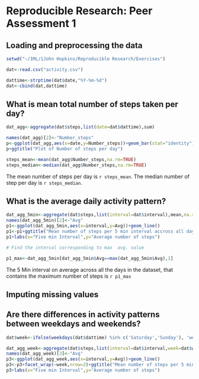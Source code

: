 # Reproducible Research: Peer Assessment 1


## Loading and preprocessing the data

```r
setwd("~/1ML/1John Hopkins/Reproducible Research/Exercises")

dat<-read.csv("activity.csv")

dattime<-strptime(dat$date,"%Y-%m-%d")
dat<-cbind(dat,dattime)

```

## What is mean total number of steps taken per day?

```r

dat_agg<-aggregate(dat$steps,list(date=dat$dattime),sum)

names(dat_agg)[2]<-"Number_steps"
p<-ggplot(dat_agg,aes(x=date,y=Number_steps))+geom_bar(stat="identity")
p+ggtitle("Plot of Number of steps per day")

steps_mean<-mean(dat_agg$Number_steps,na.rm=TRUE)
steps_median<-median(dat_agg$Number_steps,na.rm=TRUE)

```

The mean number of steps per day is `r steps_mean`. The median number of step per day is `r steps_median`.


## What is the average daily activity pattern?

```r

dat_agg_5min<-aggregate(dat$steps,list(interval=dat$interval),mean,na.rm=TRUE)
names(dat_agg_5min)[2]<-"Avg"
p1<-ggplot(dat_agg_5min,aes(x=interval,y=Avg))+geom_line()
p1<-p1+ggtitle("Mean number of steps per 5 min interval accross all days")
p1+labs(x="Five min Interval",y="Average number of steps")

# Find the interval corresponding to max  avg. value

p1_max<-dat_agg_5min[dat_agg_5min$Avg==max(dat_agg_5min$Avg),1]
``` 

The 5 Min interval on average across all the days in the dataset, that contains the maximum number of steps is `r p1_max`

## Imputing missing values



## Are there differences in activity patterns between weekdays and weekends?

```r

dat$week<-ifelse(weekdays(dat$dattime) %in% c('Saturday','Sunday'), 'weekend','weekday')

dat_agg_week<-aggregate(dat$steps,list(interval=dat$interval,week=dat$week),mean,na.rm=TRUE)
names(dat_agg_week)[3]<-"Avg"
p3<-ggplot(dat_agg_week,aes(x=interval,y=Avg))+geom_line()
p3<-p3+facet_wrap(~week,nrow=2)+ggtitle("Mean number of steps per 5 min interval accross Weekdays and Weekends")
p3+labs(x="Five min Interval",y="Average number of steps")
```



